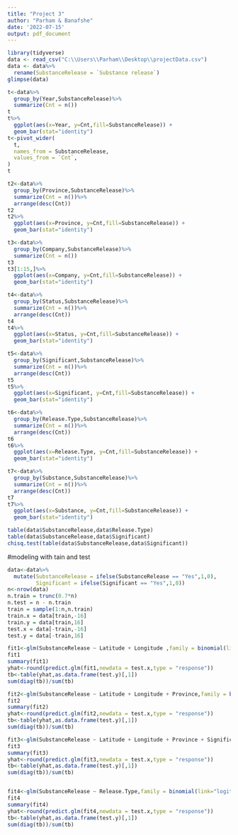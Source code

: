 ---
title: "Project 3"
author: "Parham & Banafshe"
date: '2022-07-15'
output: pdf_document
---

```{r}
library(tidyverse)
data <- read_csv("C:\\Users\\Parham\\Desktop\\projectData.csv")
data <- data%>%
  rename(SubstanceRelease = `Substance release`)
glimpse(data)
```

```{r}
t<-data%>%
  group_by(Year,SubstanceRelease)%>%
  summarize(Cnt = n())
t
t%>%
  ggplot(aes(x=Year, y=Cnt,fill=SubstanceRelease)) +
  geom_bar(stat="identity")
t<-pivot_wider(
  t,
  names_from = SubstanceRelease,
  values_from = `Cnt`,
)
t
```

```{r fig.height = 10, fig.width = 15} 
t2<-data%>%
  group_by(Province,SubstanceRelease)%>%
  summarize(Cnt = n())%>%
  arrange(desc(Cnt))
t2
t2%>%
  ggplot(aes(x=Province, y=Cnt,fill=SubstanceRelease)) +
  geom_bar(stat="identity")
```

```{r}
t3<-data%>%
  group_by(Company,SubstanceRelease)%>%
  summarize(Cnt = n())
t3
t3[1:15,]%>%
  ggplot(aes(x=Company, y=Cnt,fill=SubstanceRelease)) +
  geom_bar(stat="identity")
```

```{r}
t4<-data%>%
  group_by(Status,SubstanceRelease)%>%
  summarize(Cnt = n())%>%
  arrange(desc(Cnt))
t4
t4%>%
  ggplot(aes(x=Status, y=Cnt,fill=SubstanceRelease)) +
  geom_bar(stat="identity")
```

```{r}
t5<-data%>%
  group_by(Significant,SubstanceRelease)%>%
  summarize(Cnt = n())%>%
  arrange(desc(Cnt))
t5
t5%>%
  ggplot(aes(x=Significant, y=Cnt,fill=SubstanceRelease)) +
  geom_bar(stat="identity")
```

```{r}
t6<-data%>%
  group_by(Release.Type,SubstanceRelease)%>%
  summarize(Cnt = n())%>%
  arrange(desc(Cnt))
t6
t6%>%
  ggplot(aes(x=Release.Type, y=Cnt,fill=SubstanceRelease)) +
  geom_bar(stat="identity")
```

```{r}
t7<-data%>%
  group_by(Substance,SubstanceRelease)%>%
  summarize(Cnt = n())%>%
  arrange(desc(Cnt))
t7
t7%>%
  ggplot(aes(x=Substance, y=Cnt,fill=SubstanceRelease)) +
  geom_bar(stat="identity")
```

```{r}
table(data$SubstanceRelease,data$Release.Type)
table(data$SubstanceRelease,data$Significant)
chisq.test(table(data$SubstanceRelease,data$Significant))
```

#modeling with tain and test

```{r}
data<-data%>%
  mutate(SubstanceRelease = ifelse(SubstanceRelease == "Yes",1,0),
         Significant = ifelse(Significant == "Yes",1,0))
n<-nrow(data)
n.train = trunc(0.7*n)
n.test = n - n.train
train = sample(1:n,n.train)
train.x = data[train,-16] 
train.y = data[train,16] 
test.x = data[-train,-16]
test.y = data[-train,16]

fit1<-glm(SubstanceRelease ~ Latitude + Longitude ,family = binomial(link="logit"),data=cbind(train.x,train.y))
fit1
summary(fit1)
yhat<-round(predict.glm(fit1,newdata = test.x,type = "response"))
tb<-table(yhat,as.data.frame(test.y)[,1])
sum(diag(tb))/sum(tb)

fit2<-glm(SubstanceRelease ~ Latitude + Longitude + Province,family = binomial(link="logit"),data=data)
fit2
summary(fit2)
yhat<-round(predict.glm(fit2,newdata = test.x,type = "response"))
tb<-table(yhat,as.data.frame(test.y)[,1])
sum(diag(tb))/sum(tb)

fit3<-glm(SubstanceRelease ~ Latitude + Longitude + Province + Significant,family = binomial(link="logit"),data=data)
fit3
summary(fit3)
yhat<-round(predict.glm(fit3,newdata = test.x,type = "response"))
tb<-table(yhat,as.data.frame(test.y)[,1])
sum(diag(tb))/sum(tb)


fit4<-glm(SubstanceRelease ~ Release.Type,family = binomial(link="logit"),data=data)
fit4
summary(fit4)
yhat<-round(predict.glm(fit4,newdata = test.x,type = "response"))
tb<-table(yhat,as.data.frame(test.y)[,1])
sum(diag(tb))/sum(tb)
```